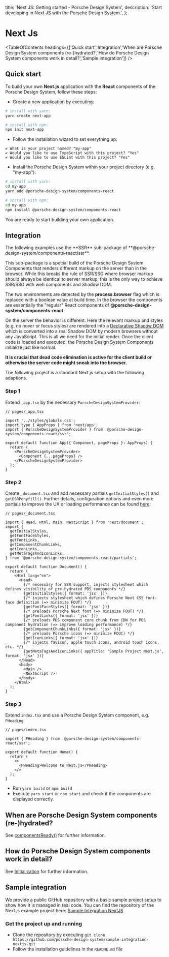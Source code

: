 
  title: 'Next JS: Getting started - Porsche Design System',
  description: 'Start developing in Next JS with the Porsche Design System.',
};

# Next Js

<TableOfContents headings={['Quick start','Integration','When are Porsche Design System components (re-)hydrated?','How do Porsche Design System components work in detail?','Sample integration']} />

## Quick start

To build your own **Next.js** application with the **React** components of the Porsche Design System, follow these
steps:

- Create a new application by executing:

```bash
# install with yarn:
yarn create next-app

# install with npm:
npm init next-app
```

- Follow the installation wizard to set everything up:

```
✔ What is your project named? "my-app"
✔ Would you like to use TypeScript with this project? "Yes"
✔ Would you like to use ESLint with this project? "Yes"
```

- Install the Porsche Design System within your project directory (e.g. "my-app"):

```bash
# install with yarn:
cd my-app
yarn add @porsche-design-system/components-react

# install with npm:
cd my-app
npm install @porsche-design-system/components-react
```

You are ready to start building your own application.

## Integration

<Notification heading="Attention" state="warning">
  The following examples use the **SSR** sub-package of **@porsche-design-system/components-react/ssr**.

This sub-package is a special build of the Porsche Design System Components that renders different markup on the server
than in the browser. While this breaks the rule of SSR/SSG where browser markup should always be identical to server
markup, this is the only way to achieve SSR/SSG with web components and Shadow DOM.

The two environments are detected by the **process.browser** flag which is replaced with a boolean value at build time.
In the browser the components are essentially the "regular" React components of
**@porsche-design-system/components-react**.

On the server the behavior is different. Here the relevant markup and styles (e.g. no hover or focus styles) are
rendered into a [Declarative Shadow DOM](https://web.dev/declarative-shadow-dom) which is converted into a real Shadow
DOM by modern browsers without any JavaScript. This is all we need for the initial render. Once the client code is
loaded and executed, the Porsche Design System Components initialize just like normal.

**It is crucial that dead code elimination is active for the client build or otherwise the server code might sneak into
the browser.**

</Notification>

The following project is a standard Next.js setup with the following adaptions.

### Step 1

Extend `_app.tsx` by the necessary `PorscheDesignSystemProvider`:

```tsx
// pages/_app.tsx

import '../styles/globals.css';
import type { AppProps } from 'next/app';
import { PorscheDesignSystemProvider } from '@porsche-design-system/components-react/ssr';

export default function App({ Component, pageProps }: AppProps) {
  return (
    <PorscheDesignSystemProvider>
      <Component {...pageProps} />
    </PorscheDesignSystemProvider>
  );
}
```

### Step 2

Create `_document.tsx` and add necessary partials `getInitialStyles()` and `getDSRPonyfill()`. Further details,
configuration options and even more partials to improve the UX or loading performance can be found
[here](/partials/introduction):

```tsx
// pages/_document.tsx

import { Head, Html, Main, NextScript } from 'next/document';
import {
  getInitialStyles,
  getFontFaceStyles,
  getFontLinks,
  getComponentChunkLinks,
  getIconLinks,
  getMetaTagsAndIconLinks,
} from '@porsche-design-system/components-react/partials';

export default function Document() {
  return (
    <Html lang="en">
      <Head>
        {/* necessary for SSR support, injects stylesheet which defines visibility of pre-hydrated PDS components */}
        {getInitialStyles({ format: 'jsx' })}
        {/* injects stylesheet which defines Porsche Next CSS font-face definition (=> minimize FOUT) */}
        {getFontFaceStyles({ format: 'jsx' })}
        {/* preloads Porsche Next font (=> minimize FOUT) */}
        {getFontLinks({ format: 'jsx' })}
        {/* preloads PDS component core chunk from CDN for PDS component hydration (=> improve loading performance) */}
        {getComponentChunkLinks({ format: 'jsx' })}
        {/* preloads Porsche icons (=> minimize FOUC) */}
        {getIconLinks({ format: 'jsx' })}
        {/* injects favicon, apple touch icons, android touch icons, etc. */}
        {getMetaTagsAndIconLinks({ appTitle: 'Sample Project Next.js', format: 'jsx' })}
      </Head>
      <body>
        <Main />
        <NextScript />
      </body>
    </Html>
  );
}
```

### Step 3

Extend `index.tsx` and use a Porsche Design System component, e.g. `PHeading`:

```tsx
// pages/index.tsx

import { PHeading } from '@porsche-design-system/components-react/ssr';

export default function Home() {
  return (
    <>
      <PHeading>Welcome to Next.js</PHeading>
    </>
  );
}
```

- Run `yarn build` or `npm build`
- Execute `yarn start` or `npm start` and check if the components are displayed correctly.

## When are Porsche Design System components (re-)hydrated?

See [componentsReady()](/developing/components-ready) for further information.

## How do Porsche Design System components work in detail?

See [Initialization](/must-know/initialization/introduction) for further information.

## Sample integration

We provide a public GitHub repository with a basic sample project setup to show how it is managed in real code. You can
find the repository of the Next.js example project here:
[Sample Integration NextJS](https://github.com/porsche-design-system/sample-integration-nextjs)

### Get the project up and running

- Clone the repository by executing `git clone https://github.com/porsche-design-system/sample-integration-nextjs.git`
- Follow the installation guidelines in the `README.md` file
